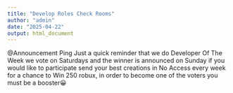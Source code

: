 ```yaml
---
title: "Develop Roles Check Rooms"
author: "admin"
date: "2025-04-22"
output: html_document
---
```


@Announcement Ping  Just a quick reminder that we do Developer Of The Week we vote on Saturdays and the winner is announced on Sunday if you would like to participate send your best creations in ⁠No Access every week for a chance to Win 250 robux, in order to become one of the voters you must be a booster😀